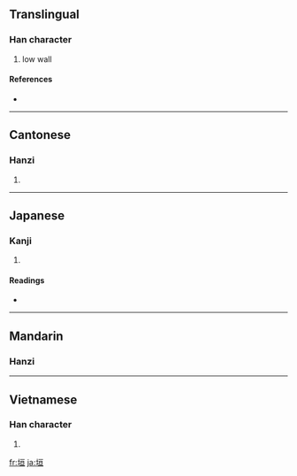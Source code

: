 ==Translingual==
{{rfc-auto}}
===Han character===
{{Han char|rn=32|rad=土|as=06|sn=9|four=4111<sub>6</sub>|canj=土一日一 (GMAM)}}

# low wall

====References====
* {{Han ref|kx=0228.200|dkj=05060|dj=0464.170|hdz=10437.110|uh=57A3|ud=22435|bh=ABAE|bd=43950}}

----

==Cantonese==

===Hanzi===
{{yue-hanzi|jyut=|y=wun4}}

# {{defn|Cantonese|sort=土06}}

----

==Japanese==

===Kanji===
{{ja-kanji|grade=c|rs=土06}}

# {{defn|Japanese}}

====Readings====
* {{ja-readings|on=[[えん]] (en)|kun=[[かき]] (kaki)}}

----

==Mandarin==

===Hanzi===
{{cmn-hanzi|pin=[[yuán]] ([[yuan2]])|wg=yüan<sup>2</sup>}}

----

==Vietnamese==

===Han character===
{{vi-hantu|[[viên]]|rs=土06}}

# {{defn|Vietnamese|sort=土06}}

[[fr:垣]]
[[ja:垣]]